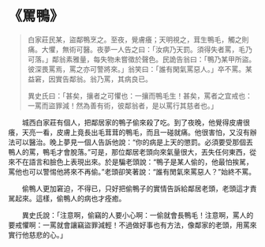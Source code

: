 # 《罵鴨》

> 白家莊民某，盜鄰鴨烹之。至夜，覺膚癢；天明視之，茸生鴨毛，觸之則痛。大懼，無術可醫。夜夢一人告之曰：「汝病乃天罰。須得失者罵，毛乃可落。」鄰翁素雅量，每失物未嘗徵於聲色。民詭告翁曰：「鴨乃某甲所盜。彼深畏罵焉，罵之亦可警將來。」翁笑曰：「誰有閑氣罵惡人。」卒不罵。某益窘，因實告鄰翁。翁乃罵，其病良已。
>
> 異史氏曰：「甚矣，攘者之可懼也：一攘而鴨毛生！甚矣，罵者之宜戒也：一罵而盜罪減！然為善有術，彼鄰翁者，是以罵行其慈者也。」

&emsp;&emsp;城西白家莊有個人，把鄰居家的鴨子偷來殺了吃。到了夜晚，他覺得皮膚很癢，天亮一看，皮膚上竟長出毛茸茸的鴨毛，而且一碰就痛。他很害怕，又沒有辦法可以醫治。晚上夢見一個人告訴他說：“你的病是上天的懲罰。必須要受那個丟鴨人的罵，鴨毛才會脫落。”可是，那位鄰居老頭向來氣量很大，丟失任何東西，從來不在語言和臉色上表現出來。於是騙老頭說：“鴨子是某人偷的，他最怕挨駡，罵他也可以警惕他將來不再偷。”老頭卻笑著說：“誰有閒氣來罵惡人？”始終不罵。

&emsp;&emsp;偷鴨人更加窘迫，不得已，只好把偷鴨子的實情告訴給鄰居老頭，老頭這才責駡起來。這樣，偷鴨人的病也才痊癒。

&emsp;&emsp;異史氏說：「注意啊，偷竊的人要小心啊：一偷就會長鴨毛！注意啊，罵人的要戒懼啊：一罵就會讓竊盜罪減輕！不過做好事也有方法，像鄰家的老頭，用罵來實行他慈悲的心。」
